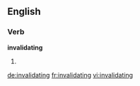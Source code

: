 ==English==

===Verb===
'''invalidating'''

# {{present participle of|invalidate}}

[[de:invalidating]]
[[fr:invalidating]]
[[vi:invalidating]]